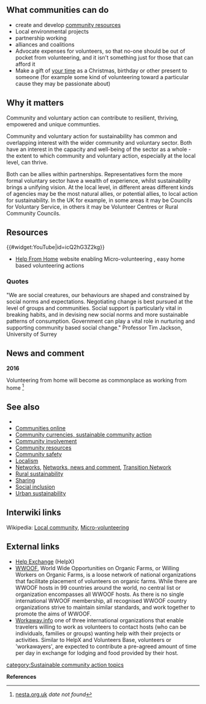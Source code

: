 {{TOCright}}{{Photowantedsca}}
== What communities can do ==
* create and develop [[community resources]]
* Local environmental projects
* partnership working
* alliances and coalitions
* Advocate expenses for volunteers, so that no-one should be out of pocket from volunteering, and it isn't something just for those that can afford it
* Make a gift of <u>your time</u> as a Christmas, birthday or other present to someone (for example some kind of volunteering toward a particular cause they may be passionate about)

== Why it matters ==

Community and voluntary action can contribute to resilient, thriving, empowered and unique communties.

Community and voluntary action for sustainability has common and overlapping interest with the wider community and voluntary sector. Both have an interest in the capacity and well-being of the sector as a whole - the extent to which community and voluntary action, especially at the local level, can thrive.

Both can be allies within partnerships. Representatives form the more formal voluntary sector have a wealth of experience, whilst sustainability brings a unifying vision. At the local level, in different areas different kinds of agencies may be the most natural allies, or potential allies, to local action for sustainability. In the UK for example, in some areas it may be Councils for Voluntary Service, in others it may be Volunteer Centres or Rural Community Councils.

== Resources ==

{{#widget:YouTube|id=icQ2hG3Z2kg}}

*[http://www.helpfromhome.org/ Help From Home] website enabling Micro-volunteering {{W|Micro-volunteering}}, easy home based volunteering actions

=== Quotes ===

"We are social creatures, our behaviours are shaped and constrained by social norms and expectations. Negotiating change is best pursued at the level of groups and communities. Social support is particularly vital in breaking habits, and in devising new social norms and more sustainable patterns of consumption. Government can play a vital role in nurturing and supporting community based social change." Professor Tim Jackson, University of Surrey

== News and comment ==

'''2016'''

Volunteering from home will become as commonplace as working from home <ref>[http://www.nesta.org.uk/news/2017-predictions nesta.org.uk] ''date not found''</ref>

== See also ==
*{{localtopic}}
*[[Communities online]]
*[[Community currencies, sustainable community action]]
*[[Community involvement]]
*[[Community resources]]
*[[Community safety]]
*[[Localism]]
*[[Networks]], [[Networks, news and comment]], [[Transition Network]]
*[[Rural sustainability]]
*[[Sharing]]
*[[Social inclusion]]
*[[Urban sustainability]]

== Interwiki links ==
Wikipedia: [[wikipedia:Local community|Local community]], [[wikipedia:Micro-volunteering|Micro-volunteering]]

== External links ==
*[http://www.helpx.net/ Help Exchange] (HelpX)
*[http://www.wwoof.net/ WWOOF], World Wide Opportunities on Organic Farms, or Willing Workers on Organic Farms, is a loose network of national organizations that facilitate placement of volunteers on organic farms. While there are WWOOF hosts in 99 countries around the world, no central list or organization encompasses all WWOOF hosts. As there is no single international WWOOF membership, all recognised WWOOF country organizations strive to maintain similar standards, and work together to promote the aims of WWOOF. {{W|WWOOF}}
*[http://www.workaway.info/ Workaway.info] one of three international organizations that enable travelers willing to work as volunteers to contact hosts (who can be individuals, families or groups) wanting help with their projects or activities. Similar to HelpX and Volunteers Base, volunteers or 'workawayers', are expected to contribute a pre-agreed amount of time per day in exchange for lodging and food provided by their host. {{W|Workaway}}


{{scaendmenu}}
[[category:Sustainable community action topics]]


'''References'''
{{Attrib sca ref|Community and voluntary action}}
<references/>